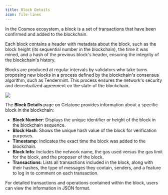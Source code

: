 ```yaml
---
title: Block Details
icon: file-lines
---
```


In the Cosmos ecosystem, a block is a set of transactions that have been confirmed and added to the blockchain.

Each block contains a header with metadata about the block, such as the block height (its sequential number in the blockchain), the time it was mined, and a hash of the previous block's header, ensuring the integrity of the blockchain's history.

Blocks are produced at regular intervals by validators who take turns proposing new blocks in a process defined by the blockchain's consensus algorithm, such as Tendermint. This process ensures the network's security and decentralized agreement on the state of the blockchain.

<Frame>
  <img src="/images/user-docs/pages/txs-detail.jpg" />
</Frame>

The **Block Details** page on Celatone provides information about a specific block in the blockchain:

- **Block Number**: Displays the unique identifier or height of the block in the blockchain sequence.
- **Block Hash**: Shows the unique hash value of the block for verification purposes.
- **Timestamp**: Indicates the exact time the block was added to the blockchain.
- **Block Info**: Includes the network name, the gas used versus the gas limit for the block, and the proposer of the block.
- **Transactions**: Lists all transactions included in the block, along with their hashes, the type of messages they contain, senders, and a feature to log in to comment on each transaction.

For detailed transactions and operations contained within the block, users can view the information in JSON format.
